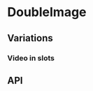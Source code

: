
<Meta title="Components/DoubleImage" component={DoubleImage} />

# DoubleImage

<Preview>
  <Story name="Base component">
    <DoubleImage
      mediaOne={{
        heading: knobs.text('Title 1', 'Title 1', 'Content'),
        link: knobs.object('Link 1', DoubleImageFixture.link, 'Links'),
        type: DoubleImageFixture.imageOne.type,
        altText: DoubleImageFixture.imageOne.altText,
        caption: DoubleImageFixture.imageOne.caption,
        large: DoubleImageFixture.imageOne.large,
        medium: DoubleImageFixture.imageOne.medium,
        small: DoubleImageFixture.imageOne.small,
      }}
      mediaTwo={{
        heading: knobs.text('Title 2', 'Title 2', 'Content'),
        link: knobs.object('Link 2', DoubleImageFixture.link, 'Links'),
        type: DoubleImageFixture.imageTwo.type,
        altText: DoubleImageFixture.imageTwo.altText,
        caption: DoubleImageFixture.imageTwo.caption,
        large: DoubleImageFixture.imageTwo.large,
        medium: DoubleImageFixture.imageTwo.medium,
        small: DoubleImageFixture.imageTwo.small,
      }}
      theme={knobs.select('theme', ['dark', 'light'], 'dark', 'Presentation')}
    />
  </Story>
</Preview>

## Variations

### Video in slots

<Preview>
  <Story name="Contains videos">
    <DoubleImage
      mediaOne={{
        heading: knobs.text('Title 1', 'Title 1', 'Content'),
        link: knobs.object('Link 1', DoubleImageFixture.link, 'Links'),
        type: DoubleImageFixture.video.type,
        caption: DoubleImageFixture.caption,
        poster: DoubleImageFixture.video.poster,
        large: DoubleImageFixture.video.large,
        medium: DoubleImageFixture.video.medium,
        small: DoubleImageFixture.video.small,
      }}
      mediaTwo={{
        heading: knobs.text('Title 2', 'Title 2', 'Content'),
        link: knobs.object('Link 2', DoubleImageFixture.link, 'Links'),
        type: DoubleImageFixture.video.type,
        caption: DoubleImageFixture.caption,
        poster: DoubleImageFixture.video.poster,
        large: DoubleImageFixture.video.large,
        medium: DoubleImageFixture.video.medium,
        small: DoubleImageFixture.video.small,
      }}
      theme={knobs.select('theme', ['dark', 'light'], 'dark', 'Presentation')}
    />
  </Story>
</Preview>

## API

<Props of={DoubleImage} />
